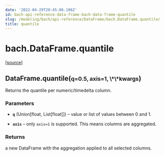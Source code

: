 ```yaml
---
date: '2022-04-29T20:45:06.106Z'
id: bach-api-reference-data-frame-bach-data-frame-quantile
slug: /modeling/bach/api-reference/DataFrame/bach.DataFrame.quantile/
title: quantile
---
```


# bach.DataFrame.quantile

<div class="method">

&#8203;<span class="view-source">[[source]](https://github.com/objectiv/objectiv-analytics/blob/main/bach/bach/dataframe.py)</span>

<h2 class="signature-class"><span class="additional-name">DataFrame.</span><span class="name">quantile(</span><small class="parameter-list"><span class="parameter" id="q">q=0.5</span>, <span class="parameter" id="axis">axis=1</span>, <span class="parameter" id="**">\*\*kwargs</span></small>)</h2>


<div class="content">

Returns the quantile per numeric/timedelta column.


### Parameters

* **`q`** (Union[float, List[float]]) – value or list of values between 0 and 1.

* **`axis`** – only `axis=1` is supported. This means columns are aggregated.



### Returns

a new DataFrame with the aggregation applied to all selected columns.



</div>

</div>
